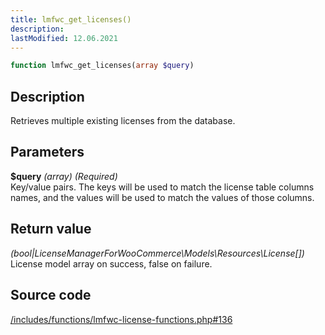 ```yaml
---
title: lmfwc_get_licenses()
description:
lastModified: 12.06.2021
---
```


```php
function lmfwc_get_licenses(array $query)
```

## Description

Retrieves multiple existing licenses from the database.

## Parameters

**$query** *(array) (Required)*<br/>
Key/value pairs. The keys will be used to  match the license table columns
names, and the values will be used to match the values of those columns.


## Return value

*(bool|LicenseManagerForWooCommerce\Models\Resources\License[])*<br/>
License model array on success, false on failure.

## Source code

<p><a href={"https://github.com/drazenbebic/license-manager-for-woocommerce/blob/master/functions/lmfwc-license-functions.php#L136"}
      target={"_blank"}
      rel={"noopener noreferrer"}>/includes/functions/lmfwc-license-functions.php#136</a></p>
